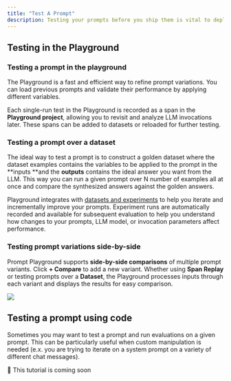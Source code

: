 ```yaml
---
title: "Test A Prompt"
description: Testing your prompts before you ship them is vital to deploying reliable AI applications
---
```


## Testing in the Playground

### Testing a prompt in the playground

The Playground is a fast and efficient way to refine prompt variations. You can load previous prompts and validate their performance by applying different variables.

Each single-run test in the Playground is recorded as a span in the **Playground project**, allowing you to revisit and analyze LLM invocations later. These spans can be added to datasets or reloaded for further testing.

### Testing a prompt over a dataset

The ideal way to test a prompt is to construct a golden dataset where the dataset examples contains the variables to be applied to the prompt in the **inputs **and the **outputs** contains the ideal answer you want from the LLM. This way you can run a given prompt over N number of examples all at once and compare the synthesized answers against the golden answers.

Playground integrates with [datasets and experiments](/phoenix/prompt-engineering/how-to-prompts/test-a-prompt#datasets-and-experiments) to help you iterate and incrementally improve your prompts. Experiment runs are automatically recorded and available for subsequent evaluation to help you understand how changes to your prompts, LLM model, or invocation parameters affect performance.

### Testing prompt variations side-by-side

Prompt Playground supports **side-by-side comparisons** of multiple prompt variants. Click **+ Compare** to add a new variant. Whether using **Span Replay** or testing prompts over a **Dataset**, the Playground processes inputs through each variant and displays the results for easy comparison.

<Frame caption="Testing multiple prompts simultaneously">
  <img src="/images/6ea04613-image.jpeg" />
</Frame>

## Testing a prompt using code

Sometimes you may want to test a prompt and run evaluations on a given prompt. This can be particularly useful when custom manipulation is needed (e.x. you are trying to iterate on a system prompt on a variety of different chat messages).

🚧 This tutorial is coming soon
